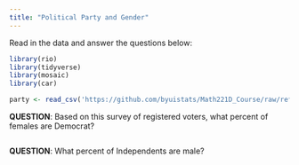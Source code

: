 ```yaml
---
title: "Political Party and Gender"
---
```



Read in the data and answer the questions below:  

```r
library(rio)
library(tidyverse)
library(mosaic)
library(car)

party <- read_csv('https://github.com/byuistats/Math221D_Course/raw/refs/heads/main/Data/Voting_Gender.csv')


```

__QUESTION__:  Based on this survey of registered voters, what percent of females are Democrat?  

```r


```

__QUESTION__:  What percent of Independents are male?  

```r

```

